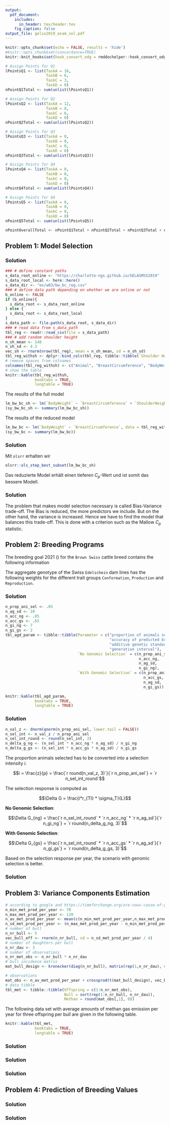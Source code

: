 ```yaml
---
output:
  pdf_document:
    includes:
      in_header: tex/header.tex
    fig_caption: false
output_file: gelss2019_exam_sol.pdf
---
```


<!-- %\usepackage{fancyhdr} -->

\newcommand{\points}[1]
{\begin{flushright}\textbf{#1}\end{flushright}}

<!-- %\begin{document} -->
<!-- %\SweaveOpts{concordance=TRUE} -->
```r
knitr::opts_chunk$set(echo = FALSE, results = 'hide')
#knitr::opts_chunk$set(concordance=TRUE)
knitr::knit_hooks$set(hook_convert_odg = rmddochelper::hook_convert_odg)
```

<!-- <<PointsQ1, echo=FALSE>>= -->
```r
# Assign Points for Q1
lPointsQ1 <- list(TaskA = 16,
                  TaskB = 6,
                  TaskC = 3,
                  TaskD = 0)
nPointQ1Total <- sum(unlist(lPointsQ1))
```
<!-- @ -->
<!-- <<PointsQ2, echo=FALSE>>= -->
```r
# Assign Points for Q2
lPointsQ2 <- list(TaskA = 12,
                  TaskB = 8,
                  TaskC = 6,
                  TaskD = 0)
nPointQ2Total <- sum(unlist(lPointsQ2))
```
<!-- @ -->
<!-- <<PointsQ3, echo=FALSE>>= -->
```r
# Assign Points for Q3
lPointsQ3 <- list(TaskA = 0,
                  TaskB = 0,
                  TaskC = 0,
                  TaskD = 0)
nPointQ3Total <- sum(unlist(lPointsQ3))
```
<!-- @ -->
<!-- <<PointsQ4, echo=FALSE>>= -->
```r
# Assign Points for Q4
lPointsQ4 <- list(TaskA = 0,
                  TaskB = 0,
                  TaskC = 0,
                  TaskD = 0)
nPointQ4Total <- sum(unlist(lPointsQ4))
```
```r
# Assign Points for Q4
lPointsQ5 <- list(TaskA = 0,
                  TaskB = 0,
                  TaskC = 0,
                  TaskD = 0)
nPointQ5Total <- sum(unlist(lPointsQ5))
```
<!-- @ -->
<!-- <<PointsTotal, echo=FALSE>>= -->
```r
nPointOverallTotal <- nPointQ1Total + nPointQ2Total + nPointQ3Total + nPointQ4Total + nPointQ5Total
```
<!-- @ -->


\thispagestyle{empty}

\fcolorbox{white}{white}{
	\centering \parbox[t]{1.0\linewidth}{
		\fontsize{12pt}{20pt}\selectfont % 
		\vspace*{0.5cm} % 

   	\hfill 	Peter von Rohr \\ Institute of Agricultural Sciences\\ D-USYS\\ ETH Zurich

		\vspace*{0.5cm} 
	}
}

\vspace*{2cm}

\fcolorbox{white}{white}{
	\parbox[t]{1.0\linewidth}{
		\centering \fontsize{25pt}{40pt}\selectfont %
		\vspace*{0.2cm}
		 751-6212-00L V \\
     Solutions to Exam    \\
     Applied Genetic Evaluation\\
     SS 2019

		\vspace*{0.7cm} % Space between the end of the title and the bottom of the grey box
	}
}


\vspace*{1cm}

<!-- % Table with Name -->
\begin{tabular}{p{3cm}p{6cm}}
Date:     &  27th May 2019 \\
          &  \\
          &  \\          
Name:     &  \\
          &  \\
          &  \\
Legi-Nr:  & \\
\end{tabular}

<!-- % Table with Points -->

\vspace{5ex}
\begin{center}
\begin{tabular}{|p{3cm}|c|c|}
\hline
Problem  &  Maximum Number of Points  &  Number of Points Reached\\
\hline
1        &  `r nPointQ1Total`  & \\
\hline
2        &  `r nPointQ2Total`  & \\
\hline
3        &  `r nPointQ3Total`  & \\
\hline
4        &  `r nPointQ4Total`  & \\
\hline
5        &  `r nPointQ5Total` & \\
\hline
Total    &  `r nPointOverallTotal` & \\
\hline
\end{tabular}
\end{center}

\vspace{1cm}

\textit{Questions in German are in italics}

\clearpage
\pagebreak

## Problem 1: Model Selection

\begin{enumerate}
\item[a)] Model selection can be done using \textbf{forward} selection or \textbf{backward} selection. Describe the four steps that are needed in both model selection procedures.

\textit{Modellselektion kann mit \textbf{Forward} Selektion oder \textbf{Backward} Selektion gemacht werden. Beschreiben Sie die vier Schritte, welche es für beide Modellselektionsprozeduren braucht.}
\end{enumerate}
\points{`r lPointsQ1$TaskA`}

### Solution

\begin{tabular}{|l|p{6cm}|p{6cm}|}
\hline
  &  &  \\
Step  &  Forward   &  Backward  \\
  &  &  \\
\hline
  &  &  \\
1  &  Start with smallest model $\mathcal{M}_0$ 
   &  Start with full model $\mathcal{M}_0$ \\
   &  &  \\
\hline
   &  &  \\
2  &  Include predictor reducing RSS the most
   &  Eliminate predictor increasing RSS the least \\
   &  &  \\
\hline
   &  &  \\
3  &  Continue step 2 until all predictors chosen
   &  Continue step 2 until all predictors eliminated  \\
   &  &  \\
\hline
   &  &  \\
4  &  From sequence of submodels $\mathcal{M}_0 \subseteq \mathcal{M}_1 \subseteq \mathcal{M}_2 \subseteq \ldots$ choose model with smallest $C_p$
   &  From sequence of submodels $\mathcal{M}_0 \supseteq \mathcal{M}_1 \supseteq \mathcal{M}_2 \supseteq \ldots$ choose model with smallest $C_p$ \\
   &  &  \\
\hline
\end{tabular}


\clearpage
\pagebreak

\begin{enumerate}
\item[b)] We are given the following data set on body weight, breast circumference and shoulder height. Furthermore, the results of fitting the full regression model and a reduced model with only breast circumference as predictor. Compute the Mallow $C_p$ value for both models and decide which of the two models is better based on $C_p$

\textit{Gegeben ist der folgende Datensatz zu Körpergewicht, Brustumfang und Widerristhöhe. Weiter sind auch die Resultate des Fits des vollen Modells und eines reduzierten Models mit nur Brunstumfang als beschreibende Variable gegeben. Berechnen Sie den Mallow $C_p$-Wert für beide Modelle und begründen Sie, welches der beiden Modelle besser ist.}
\end{enumerate}

\points{`r lPointsQ1$TaskB`}

```r
### # define constant paths
s_data_root_online <- "https://charlotte-ngs.github.io/GELASMSS2019"
s_data_root_local <- here::here() 
s_data_dir <- "ex/w03/bw_bc_reg.csv"
### # define data path depending on whether we are online or not
b_online <- FALSE
if (b_online){
  s_data_root <- s_data_root_online
} else {
  s_data_root <- s_data_root_local
}
s_data_path <- file.path(s_data_root, s_data_dir)
### # read data from s_data_path
tbl_reg <- readr::read_csv(file = s_data_path)
### # add random shoulder height
n_sh_mean <- 148
n_sh_sd <- 4.3
vec_sh <- rnorm(nrow(tbl_reg), mean = n_sh_mean, sd = n_sh_sd)
tbl_reg_withsh <- dplyr::bind_cols(tbl_reg, tibble::tibble(`Shoulder Height` = round(vec_sh, 0)))
# remove spaces from colnames
colnames(tbl_reg_withsh) <- c("Animal", "BreastCircumference", "BodyWeight", "ShoulderHeight")
# show the table
knitr::kable(tbl_reg_withsh,
             booktabs = TRUE,
             longtable = TRUE)
```

The results of the full model

\textit{Die Resultate des vollen Modells}

```r
lm_bw_bc_sh <- lm(`BodyWeight` ~ `BreastCircumference` + `ShoulderHeight`, data = tbl_reg_withsh)
(sy_bw_bc_sh <- summary(lm_bw_bc_sh))
```

\clearpage
\pagebreak

The results of the reduced model

\textit{Die Resultate des reduzierten Modells}

```r
lm_bw_bc <- lm(`BodyWeight` ~ `BreastCircumference`, data = tbl_reg_withsh)
(sy_bw_bc <- summary(lm_bw_bc))
```


### Solution 

Mit `olsrr` erhalten wir

\tiny

```r
olsrr::ols_step_best_subset(lm_bw_bc_sh)
```

\normalsize

Das reduzierte Model erhält einen tieferen $C_p$-Wert und ist somit das bessere Modell.


\clearpage
\pagebreak

\begin{enumerate}
\item[c)] What is the reason why we are doing model selection, why should we not take always the full model? Please explain the underlying phenomenon in your own words.

\textit{Was ist der Grund, dass wir Modellselektion machen? Weshalb können wir nicht einfach immer das volle Modell mit allen erklärenden Variablen zur Anpassung verwenden? Bitte erklären Sie das unterliegende Phänotmen in Ihren eigenen Worten.}
\end{enumerate}

\points{`r lPointsQ1$TaskC`}

### Solution 

The problem that makes model selection necessary is called Bias-Variance trade-off. The Bias is reduced, the more predictors we include. But on the other hand, the variance is increased. Hence we have to find the model that balances this trade-off. This is done with a criterion such as the Mallow $C_p$ statistic.



\clearpage
\pagebreak

## Problem 2: Breeding Programs
The breeding goal 2021 (\verb+https://homepage.braunvieh.ch/xml_1/internet/de/application/d2/d9/f464.cfm+) for the `Brown Swiss` cattle breed contains the following information

\textit{Das Zuchtziel 2021 (}\verb+https://homepage.braunvieh.ch/xml_1/internet/de/application/d2/d9/f464.cfm+ \textit{) für das Braunvieh enthält die folgenden Informationen}
\begin{tabular}{|p{6cm}|p{6cm}|}
\hline
Merkmal                                   &  Zielwert für Braunvieh  \\
\hline
Jährlicher Zuchtfortschritt Milch	        &  $+60$ kg \\
\hline
Jährlicher Zuchtfortschritt Eiweiss       &  $+2$ kg  \\
\hline
Milchleistung Ausgewachsene Kuh Talzone  	&  $8500$ kg       \\
\hline
Milchgehalt	Eiweiss                       &  $3.5 \%$          \\
\hline
Laktationspersistenz	                    &  $85 \%$ und höher \\
\hline
Nutzungsdauer (ZWS)	                      &  positiver genetischer Trend \\
\hline
Lebensleistung bei Abgang (Talzone)	      &  $35000$ kg\\
\hline
Eutergesundheit (ZW Zellzahl)	            &  positiver genetischer Trend \\
\hline
ZW Rastzeit	                              &  positiver genetischer Trend\\
\hline
ZW Non Return Rate	                      &  positiver genetischer Trend\\
\hline
Serviceperiode (phänotypisch)	            &  unter 120 Tagen\\
\hline
Rahmen, Becken, Fundament, Euter, Zitzen  &  positiver genetischer Trend\\
\hline
Grösse ausgewachsene Kühe                 &  $140$ - $152$ cm \\
\hline
\end{tabular}


\vspace{10ex}
The aggregate genotype of the Swiss `Edelschein` dam lines has the following weights for the different trait groups `Conformation`, `Production` and `Reproduction`.

\textit{Im Gesamtzuchtwert der Edelschwein Mutterline werden die verschiedenen Merkmalsgruppen `Exterieur`, `Produktion` und `Reproduktion` wie folgt gewichtet.}

\textit{Das Zuchtziel 2021 (}\verb+https://homepage.braunvieh.ch/xml_1/internet/de/application/d2/d9/f464.cfm+ \textit{) für das Braunvieh enthält die folgenden Informationen}

\begin{tabular}{|p{6cm}|p{6cm}|}
\hline
Merkmalsgruppe  &  Gewicht im Gesamtzuchtwert \\
\hline
Exterieur       &  $19$  \\
\hline
Produktion      &  $30$  \\
\hline
Reproduktion    &  $51$  \\
\hline
\end{tabular}

\clearpage
\pagebreak

\begin{enumerate}
\item[a)] What are the names of the two different formulation of the breeding goals for `Brown Swiss` cattle and for `Edelschein` pigs? Please complete the following table and in doing so, indicate both an advantage and a disadvantage of both formulations.

\textit{Wie heissen die beiden verschiedenen Arten der Formulierung eines Zuchtziels beim Braunvieh und beim Edelschwein? Bitte füllen Sie die nachfolgende Tabelle aus und geben Sie je einen Vorteil und einen Nachteil der beiden Formulierungen an.}
\end{enumerate}
\points{`r lPointsQ2$TaskA`}



### Solution

\begin{center}
\begin{tabular}{|p{4cm}|p{4cm}|p{4cm}|}
\hline
              &  &  \\
              &  Braunvieh  &  Edelschwein  \\
              &  &  \\
\hline
              &  &  \\
Formulation   &  Political breeding goal with extensive description of mostly phenotypic properties of desired model breeding animal
              &  Scientific breeding goal with aggregate genotype as mathematical form of breeding goal \\
              &  &  \\
\hline
              &  &  \\
Advantage     &  Easy to understand and easy to picture the model breeding animal
              &  Based on solid theory, can be applied for all breeding animals, success can be verified \\
              &  &  \\
\hline
              &  &  \\
Disadvantage  &  Not clear what should be done with over-achiever animals. Goals can be contradictory. Success cannot be verified.
              &  Not easy to understand. Difficult to get clear picture for single breeding animals \\
              &  &  \\
\hline
\end{tabular}
\end{center}

\clearpage
\pagebreak

```r
n_prop_ani_sel <- .05
n_ag_sd <- 10
n_acc_ng <- .85
n_acc_gs <- .65
n_gi_ng <- 7
n_gi_gs <- 2
tbl_agd_param <- tibble::tibble(Parameter = c("proportion of animals selected",
                                              "accuracy of predicted breeding values",
                                              "additive genetic standard deviation",
                                              "generation interval"),
                                `No Genomic Selection` = c(n_prop_ani_sel,
                                                           n_acc_ng,
                                                           n_ag_sd,
                                                           n_gi_ng),
                                `With Genomic Selection` = c(n_prop_ani_sel,
                                                             n_acc_gs,
                                                             n_ag_sd,
                                                             n_gi_gs))
```

\begin{enumerate}
\item[b)] Genomic Selection has the potential to increase the genetic gain per year significantly. Currently beef cattle breeders start to introduce genomic selection for carcass traits. Let us assume the following selection parameters for the trait average daily gain. Compute the selection response per year for both scenarios with and without genomic selection. Based on the selection response per year which scenario is better? The trait is assumed to be normally distributed. 

\textit{Die genomische Selektion hat das Potential den Zuchtfortschritt pro Jahr signifikant zu steigern. Aktuell beginnen die Fleischrinderzüchter mit der Einführung der genomischen Selektion für Fleischleistungsmerkmale. Für das Merkmal Tageszunahme gehen wir von den folgenden Selektionsparametern aus. Berechnen Sie den Selektionserfolg pro Jahr für die beiden Szenarien mit und ohne genomische Selektion. Welches der beiden Szenarien ist besser basierend auf dem Selektionsfortschritt pro Jahr? Für die Verteilung des Merkmals nehmen wir eine Normalverteilung an.}
\end{enumerate}
\points{`r lPointsQ2$TaskB`}

```r
knitr::kable(tbl_agd_param,
             booktabs = TRUE,
             longtable = TRUE)
```


### Solution

```r
n_val_z <- dnorm(qnorm(n_prop_ani_sel, lower.tail = FALSE))
n_sel_int <- n_val_z / n_prop_ani_sel
n_sel_int_round <- round(n_sel_int, 3)
n_delta_g_ng <- (n_sel_int * n_acc_ng * n_ag_sd) / n_gi_ng
n_delta_g_gs <- (n_sel_int * n_acc_gs * n_ag_sd) / n_gi_gs
```

The proportion animals selected has to be converted into a selection intensity $i$.

$$i = \frac{z}{p} = \frac{`r round(n_val_z, 3)`}{`r n_prop_ani_sel`} = `r n_sel_int_round`$$

The selection response is computed as

$$\Delta G = \frac{i*r_{TI} * \sigma_T}{L}$$

**No Genomic Selection**: 

$$\Delta G_{ng} = \frac{`r n_sel_int_round` * `r n_acc_ng` * `r n_ag_sd`}{`r n_gi_ng`} = `r round(n_delta_g_ng, 3)`$$

**With Genomic Selection**: 

$$\Delta G_{gs} = \frac{`r n_sel_int_round` * `r n_acc_gs` * `r n_ag_sd`}{`r n_gi_gs`} = `r round(n_delta_g_gs, 3)`$$

Based on the selection response per year, the scenario with genomic selection is better. 


\clearpage
\pagebreak

\begin{enumerate}
\item[c)] In cattle and in pigs, the structure of the breeding programs are different. What is the name of the structure of the different breeding programs. Please, specify a reason for the association of the structure of the breeding program to the different species.

\textit{In der Rinderzucht und der Schweinezucht ist die Struktur der Zuchtprogramme verschieden. Wie heissen diese Strukturen der Zuchtprogramme? Geben Sie je einen Grund an weshalb die beiden Spezies die entsprechende Struktur des Zuchtprogramms gewählt haben.}
\end{enumerate}
\points{`r lPointsQ2$TaskC`}


### Solution 

\begin{center}
\begin{tabular}{|p{4cm}|p{4cm}|p{4cm}|}
\hline
                               &          &  \\
                               &  Cattle  &  Pigs  \\
                               &          &  \\
\hline
                               &          &  \\
Structure of breeding program  &  monolitic  &  hierarchical  \\    
                               &          &  \\
\hline
                               &          &  \\
Reason                         &  low reproduction rate, single animal is valuable, sex-limited traits make expensive off-spring tests necessary, hence large herdbooks with many member farms are required
                               &  high reproduction rate, single animal not so valuable. Split between breeding and production can be used to increase efficiency \\  
                               &          &  \\
\hline     
\end{tabular}
\end{center}

\clearpage
\pagebreak


## Problem 3: Variance Components Estimation

```r
# according to google and https://timeforchange.org/are-cows-cause-of-global-warming-meat-methane-CO2
n_min_met_prod_per_year <- 70
n_max_met_prod_per_year <- 120
n_av_met_prod_per_year <- mean(c(n_min_met_prod_per_year,n_max_met_prod_per_year))
n_sd_met_prod_per_year <- (n_max_met_prod_per_year - n_min_met_prod_per_year) / 6
# number of bull
n_nr_bull <- 5
vec_bull_eff <- rnorm(n_nr_bull, sd = n_sd_met_prod_per_year / 4)
# number of daughters per bull
n_nr_dau <- 3
# number of observations
n_nr_met_obs <- n_nr_bull * n_nr_dau
# bull incidence matrix
mat_bull_design <- kronecker(diag(n_nr_bull), matrix(rep(1,n_nr_dau), ncol = 1))

# observations
mat_obs <- n_av_met_prod_per_year + crossprod(t(mat_bull_design), vec_bull_eff) + rnorm(n_nr_met_obs, mean = 0, n_sd_met_prod_per_year)
# data tibble
tbl_met <- tibble::tibble(Offspring = c(1:n_nr_met_obs), 
                          Bull = sort(rep(1:n_nr_bull, n_nr_dau)), 
                          Methan = round(mat_obs[,1], 0))

```


The following data set with average amounts of methan gas emission per year for three offspring per bull are given in the following table.

\textit{Im folgenden Datensatz sind die mittleren Mengen an Methanemissionen pro Jahr für je drei Nachkommen für fünf verschiedene Bullen gegeben.}

```r
knitr::kable(tbl_met,
             booktabs = TRUE,
             longtable = TRUE)
```


\begin{enumerate}
\item[a)] 

\textit{}
\end{enumerate}
\points{`r lPointsQ3$TaskA`}

### Solution


\clearpage
\pagebreak


\begin{enumerate}
\item[b)]

\textit{}
\end{enumerate}

\points{`r lPointsQ3$TaskB`}


### Solution

\clearpage
\pagebreak

\begin{enumerate}
\item[c)] 

\textit{}
\end{enumerate}
\points{`r lPointsQ3$TaskC`}

### Solution

\clearpage
\pagebreak


## Problem 4: Prediction of Breeding Values

\begin{enumerate}
\item[a)]

\textit{}
\end{enumerate}
\points{`r lPointsQ4$TaskA`}

### Solution


\clearpage
\pagebreak

\begin{enumerate}
\item[b)] 

\textit{}
\end{enumerate}
\points{`r lPointsQ4$TaskB`}

### Solution


